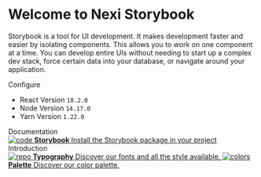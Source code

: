 
<Meta title="Introduction" />

<style>
  {`
    .subheading {
      --mediumdark: '#999999';
      font-weight: 900;
      font-size: 13px;
      color: #999;
      letter-spacing: 6px;
      line-height: 24px;
      text-transform: uppercase;
      margin-bottom: 12px;
      margin-top: 40px;
      border-bottom: 1px solid #999999;
    }

    .link-list {
      display: grid;
      grid-template-columns: 1fr;
      grid-template-rows: 1fr 1fr;
      row-gap: 10px;
    }

    @media (min-width: 620px) {
      .link-list {
        row-gap: 20px;
        column-gap: 20px;
        grid-template-columns: 1fr 1fr;
      }
    }

    @media all and (-ms-high-contrast:none) {
    .link-list {
        display: -ms-grid;
        -ms-grid-columns: 1fr 1fr;
        -ms-grid-rows: 1fr 1fr;
      }
    }

    .link-item {
      display: block;
      padding: 20px 30px 20px 15px;
      border: 1px solid #00000010;
      border-radius: 5px;
      transition: background 150ms ease-out, border 150ms ease-out, transform 150ms ease-out;
      color: #333333;
      display: flex;
      align-items: flex-start;
    }

    .link-item:hover {
      border-color: #1EA7FD50;
      transform: translate3d(0, -3px, 0);
      box-shadow: rgba(0, 0, 0, 0.08) 0 3px 10px 0;
    }

    .link-item:active {
      border-color: #1EA7FD;
      transform: translate3d(0, 0, 0);
    }

    .link-item strong {
      font-weight: 700;
      display: block;
      margin-bottom: 2px;
    }

    .link-item img {
      height: 40px;
      width: 40px;
      margin-right: 15px;
      flex: none;
    }

    .link-item span {
      font-size: 14px;
      line-height: 20px;
    }

    .tip {
      display: inline-block;
      border-radius: 1em;
      font-size: 11px;
      line-height: 12px;
      font-weight: 700;
      background: #E7FDD8;
      color: #66BF3C;
      padding: 4px 12px;
      margin-right: 10px;
      vertical-align: top;
    }

    .tip-wrapper {
      font-size: 13px;
      line-height: 20px;
      margin-top: 40px;
      margin-bottom: 40px;
    }

    .tip-wrapper code {
      font-size: 12px;
      display: inline-block;
    }
  `}
</style>

# Welcome to Nexi Storybook

Storybook is a tool for UI development.
It makes development faster and easier by isolating components. This allows you to work on one component at a time.
You can develop entire UIs without needing to start up a complex dev stack, force certain data into your database, or navigate around your application.

<div className="subheading">Configure</div>
<ul>
<li>React Version <code>18.2.0</code></li>
<li>Node Version <code>14.17.0</code></li>
<li>Yarn Version <code>1.22.0</code></li>
</ul>

<div className="subheading">Documentation</div>
  <a className="link-item" href="https://storybook.js.org/docs/react/get-started/install" target="_blank">
    <img src={Code} alt="code" />
    <span>
      <strong>Storybook</strong>
      Install the Storybook package in your project
    </span>
  </a>


<div className="subheading">Introduction</div>

<div className="link-list">
  <a
    className="link-item"
    href="/story/brand-identity-typography--page"
  >
    <img src={Repo} alt="repo" />
    <span>
      <strong>Typography</strong>
      Discover our fonts and all the style available.
    </span>
  </a>
  <a
    className="link-item"
    href="/story/brand-identity-typography--page"
    >
    <img src={Colors} alt="colors" />
    <span>
      <strong>Palette</strong>
      Discover our color palette.
    </span>
  </a>
</div>


<!--<div className="tip-wrapper">
  <span className="tip">Tip</span>Edit the Markdown in{' '}
  <code>stories/Introduction.stories.mdx</code>
</div>-->
